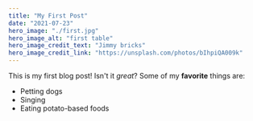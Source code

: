 ```yaml
---
title: "My First Post"
date: "2021-07-23"
hero_image: "./first.jpg"
hero_image_alt: "first table"
hero_image_credit_text: "Jimmy bricks"
hero_image_credit_link: "https://unsplash.com/photos/bIhpiQA009k"
---
```

This is my first blog post! Isn't it *great*?
Some of my **favorite** things are:
* Petting dogs
* Singing
* Eating potato-based foods